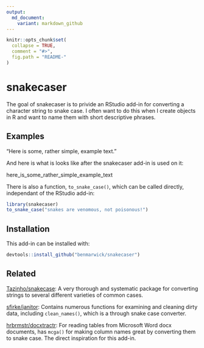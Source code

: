 ```yaml
---
output:
  md_document:
    variant: markdown_github
---
```


<!-- README.md is generated from README.Rmd. Please edit that file -->

```r
knitr::opts_chunk$set(
  collapse = TRUE,
  comment = "#>",
  fig.path = "README-"
)
```

# snakecaser

The goal of snakecaser is to privide an RStudio add-in for converting a character string to snake case. I often want to do this when I create objects in R and want to name them with short descriptive phrases.

## Examples

"Here is some, rather simple, example text."

And here is what is looks like after the snakecaser add-in is used on it:

here_is_some_rather_simple_example_text

There is also a function, `to_snake_case()`, which can be called directly, independant of the RStudio add-in:

```r
library(snakecaser)
to_snake_case("snakes are venomous, not poisonous!")
```

## Installation

This add-in can be installed with:

```r
devtools::install_github("benmarwick/snakecaser")
```

## Related

[Tazinho/snakecase](https://github.com/Tazinho/snakecase): A very thorough and systematic package for converting strings to several different varieties of common cases. 

[sfirke/janitor](https://github.com/sfirke/janitor): Contains numerous functions for examining and cleaning dirty data, including `clean_names()`, which is a through snake case converter. 

[hrbrmstr/docxtractr](https://github.com/hrbrmstr/docxtractr/issues/7): For reading tables from Microsoft Word docx documents, has `mcga()` for making column names great by converting them to snake case. The direct inspiration for this add-in. 





